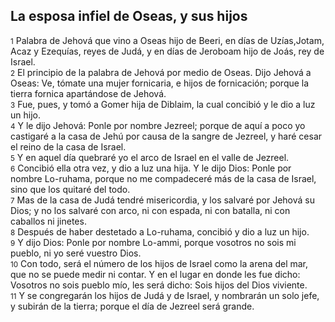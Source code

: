 == La esposa infiel de Oseas, y sus hijos ==

{{anchor|1}} <small>1</small> Palabra de Jehová que vino a Oseas hijo de Beeri, en días de Uzías,Jotam, Acaz y Ezequías, reyes de Judá, y en días de Jeroboam hijo de Joás, rey de Israel.<br>
{{anchor|2}} <small>2</small> El principio de la palabra de Jehová por medio de Oseas. Dijo Jehová a Oseas: Ve, tómate una mujer fornicaria, e hijos de fornicación; porque la tierra fornica apartándose de Jehová.<br>
{{anchor|3}} <small>3</small> Fue, pues, y tomó a Gomer hija de Diblaim, la cual concibió y le dio a luz un hijo.<br>
{{anchor|4}} <small>4</small> Y le dijo Jehová: Ponle por nombre Jezreel; porque de aquí a poco yo castigaré a la casa de Jehú por causa de la sangre de Jezreel, y haré cesar el reino de la casa de Israel.<br>
{{anchor|5}} <small>5</small> Y en aquel día quebraré yo el arco de Israel en el valle de Jezreel.<br>
{{anchor|6}} <small>6</small> Concibió ella otra vez, y dio a luz una hija. Y le dijo Dios: Ponle por nombre Lo-ruhama, porque no me compadeceré más de la casa de Israel, sino que los quitaré del todo.<br>
{{anchor|7}} <small>7</small> Mas de la casa de Judá tendré misericordia, y los salvaré por Jehová su Dios; y no los salvaré con arco, ni con espada, ni con batalla, ni con caballos ni jinetes.<br>
{{anchor|8}} <small>8</small> Después de haber destetado a Lo-ruhama, concibió y dio a luz un hijo.<br>
{{anchor|9}} <small>9</small> Y dijo Dios: Ponle por nombre Lo-ammi, porque vosotros no sois mi pueblo, ni yo seré vuestro Dios.<br>
{{anchor|10}} <small>10</small> Con todo, será el número de los hijos de Israel como la arena del mar, que no se puede medir ni contar. Y en el lugar en donde les fue dicho: Vosotros no sois pueblo mío, les será dicho: Sois hijos del Dios viviente.<br>
{{anchor|11}} <small>11</small> Y se congregarán los hijos de Judá y de Israel, y nombrarán un solo jefe, y subirán de la tierra; porque el día de Jezreel será grande.<br>
